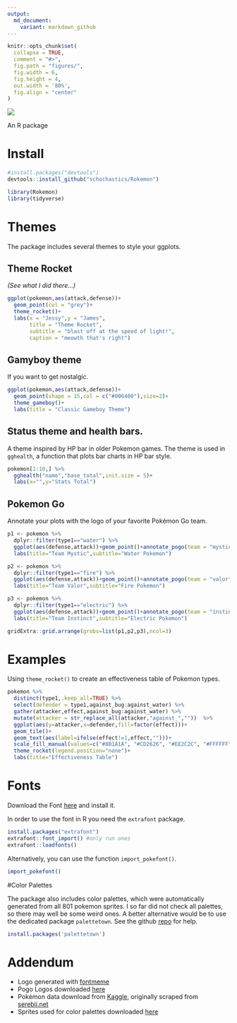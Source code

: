 ```yaml
---
output:
  md_document:
    variant: markdown_github
---
```


<!-- README.md is generated from README.Rmd. Please edit that file -->

```r
knitr::opts_chunk$set(
  collapse = TRUE,
  comment = "#>",
  fig.path = "figures/",
  fig.width = 6,
  fig.height = 4,
  out.width = '80%',
  fig.align = "center" 
)
```

![](rokemon.png) 

An R package 

# Install
```r
#install.packages("devtools")
devtools::install_github("schochastics/Rokemon")
```

```r
library(Rokemon)
library(tidyverse)
```

# Themes

The package includes several themes to style your ggplots. 

## Theme Rocket

*(See what I did there...)*

```r
ggplot(pokemon,aes(attack,defense))+
  geom_point(col = "grey")+
  theme_rocket()+
  labs(x = "Jessy",y = "James",
       title = "Theme Rocket",
       subtitle = "blast off at the speed of light!",
       caption = "meowth that's right")


```

## Gamyboy theme

If you want to get nostalgic.

```r
ggplot(pokemon,aes(attack,defense))+
  geom_point(shape = 15,col = c("#006400"),size=2)+
  theme_gameboy()+
  labs(title = "Classic Gameboy Theme")
```

## Status theme and health bars.

A theme inspired by HP bar in older Pokemon games. The theme is used in `gghealth`,
a function that plots bar charts in HP bar style.

```r
pokemon[1:10,] %>% 
  gghealth("name","base_total",init.size = 5)+
  labs(x="",y="Stats Total")

```

## Pokemon Go

Annotate your plots with the logo of your favorite Pokémon Go team.

```r

p1 <- pokemon %>%
  dplyr::filter(type1=="water") %>%
  ggplot(aes(defense,attack))+geom_point()+annotate_pogo(team = "mystic")+theme_mystic()+
  labs(title="Team Mystic",subtitle="Water Pokemon")

p2 <- pokemon %>%
  dplyr::filter(type1=="fire") %>%
  ggplot(aes(defense,attack))+geom_point()+annotate_pogo(team = "valor")+theme_valor()+
  labs(title="Team Valor",subtitle="Fire Pokemon")

p3 <- pokemon %>%
  dplyr::filter(type1=="electric") %>%
  ggplot(aes(defense,attack))+geom_point()+annotate_pogo(team = "instinct")+theme_instinct()+
  labs(title="Team Instinct",subtitle="Electric Pokemon")

gridExtra::grid.arrange(grobs=list(p1,p2,p3),ncol=3)

```


# Examples

Using `theme_rocket()` to create an effectiveness table of Pokemon types.
```r
pokemon %>%
  distinct(type1,.keep_all=TRUE) %>%
  select(defender = type1,against_bug:against_water) %>%
  gather(attacker,effect,against_bug:against_water) %>%
  mutate(attacker = str_replace_all(attacker,"against_",""))  %>%
  ggplot(aes(y=attacker,x=defender,fill=factor(effect)))+
  geom_tile()+
  geom_text(aes(label=ifelse(effect!=1,effect,"")))+
  scale_fill_manual(values=c("#8B1A1A", "#CD2626", "#EE2C2C", "#FFFFFF", "#00CD00", "#008B00"))+
  theme_rocket(legend.position="none")+
  labs(title="Effectiveness Table")

```


# Fonts

Download the Font [here](https://github.com/Superpencil/pokemon-font/releases/tag/v1.8.1)
and install it.

In order to use the font in R you need the `extrafont` package.
```R
install.packages("extrafont")
extrafont::font_import() #only run ones
extrafont::loadfonts()
```

Alternatively, you can use the function `import_pokefont()`.
```r
import_pokefont()
```


#Color Palettes

The package also includes color palettes, which were automatically generated from
all 801 pokemon sprites. I so far did not check all palettes, so there may well be
some weird ones. A better alternative would be to use the dedicated package `palettetown`.
See the github [repo](https://github.comt/imcdlucas/palettetown) for help. 
```R
install.packages('palettetown')
```

# Addendum

* Logo generated with [fontmeme](https://fontmeme.com/pokemon-font/)
* Pogo Logos downloaded [here](https://dribbble.com/shots/2831980-Pok-mon-GO-Team-Logos-Vector-Download)
* Pokémon data download from [Kaggle](https://www.kaggle.com/rounakbanik/pokemon), originally
scraped from [serebii.net](http://serebii.net/)
* Sprites used for color palettes downloaded [here](https://github.com/PokeAPI/sprites)
